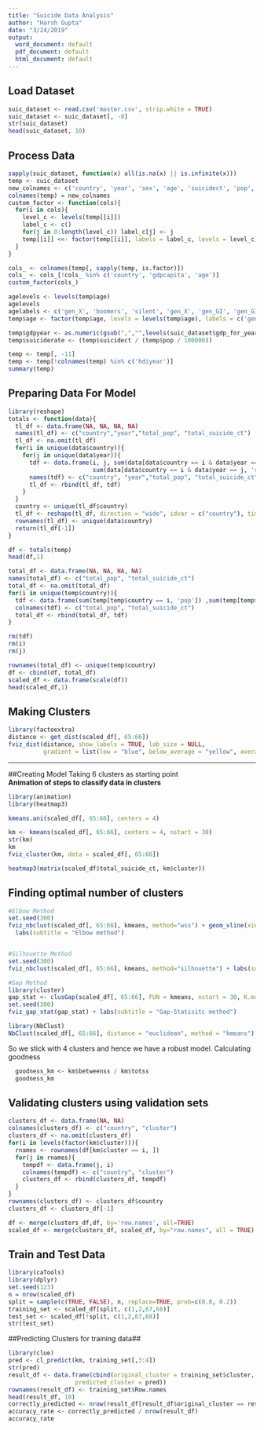 ```yaml
---
title: "Suicide Data Analysis"
author: "Harsh Gupta"
date: "3/24/2019"
output:
  word_document: default
  pdf_document: default
  html_document: default
---
```


## Load Dataset ##
```r
suic_dataset <- read.csv('master.csv', strip.white = TRUE)
suic_dataset <- suic_dataset[, -8]
str(suic_dataset)
head(suic_dataset, 10)
```

## Process Data ##
```r
sapply(suic_dataset, function(x) all(is.na(x) || is.infinite(x)))
temp <- suic_dataset
new_colnames <- c('country', 'year', 'sex', 'age', 'suicidect', 'pop', 'suiciderate', 'hdiyear', 'gdpyear', 'gdpcapita', 'gen')
colnames(temp) = new_colnames
custom_factor <- function(cols){
  for(i in cols){
    level_c <- levels(temp[[i]])
    label_c <- c()
    for(j in 0:length(level_c)) label_c[j] <- j
    temp[[i]] <<- factor(temp[[i]], labels = label_c, levels = level_c)
  }
}

cols_ <- colnames(temp[, sapply(temp, is.factor)])
cols_ <- cols_[!cols_ %in% c('country', 'gdpcapita', 'age')]
custom_factor(cols_)

agelevels <- levels(temp$age)
agelevels
agelabels <- c('gen_X', 'boomers', 'silent', 'gen_X', 'gen_GI', 'gen_GI')
temp$age <- factor(temp$age, levels = levels(temp$age), labels = c('gen_X', 'boomers', 'silent', 'gen_X', 'gen_GI', 'gen_GI'))

temp$gdpyear <- as.numeric(gsub(",","",levels(suic_dataset$gdp_for_year....), fixed = TRUE))[suic_dataset$gdp_for_year....]
temp$suiciderate <- (temp$suicidect / (temp$pop / 100000))

temp <- temp[, -11]
temp <- temp[!colnames(temp) %in% c('hdiyear')]
summary(temp)
```

## Preparing Data For Model ##
```r
library(reshape)
totals <- function(data){
  tl_df <- data.frame(NA, NA, NA, NA)
  names(tl_df) <- c("country","year","total_pop", "total_suicide_ct")
  tl_df <- na.omit(tl_df)  
  for(i in unique(data$country)){
    for(j in unique(data$year)){
      tdf <- data.frame(i, j, sum(data[data$country == i & data$year == j, 'pop']), 
                        sum(data[data$country == i & data$year == j, 'suicidect']))
      names(tdf) <- c("country", "year","total_pop", "total_suicide_ct")
      tl_df <- rbind(tl_df, tdf)    
    }
  }
  country <- unique(tl_df$country)
  tl_df <- reshape(tl_df, direction = "wide", idvar = c("country"), timevar = "year")
  rownames(tl_df) <- unique(data$country)
  return(tl_df[-1])
}

df <- totals(temp)
head(df,1)

total_df <- data.frame(NA, NA, NA, NA)
names(total_df) <- c("total_pop", "total_suicide_ct")
total_df <- na.omit(total_df) 
for(i in unique(temp$country)){
  tdf <- data.frame(sum(temp[temp$country == i, 'pop']) ,sum(temp[temp$country == i, 'suicidect']))
  colnames(tdf) <- c("total_pop", "total_suicide_ct")
  total_df <- rbind(total_df, tdf)
}

rm(tdf)
rm(i)
rm(j)

rownames(total_df) <- unique(temp$country)
df <- cbind(df, total_df)
scaled_df <- data.frame(scale(df))
head(scaled_df,1)
```

## Making Clusters ##
```r
library(factoextra)
distance <- get_dist(scaled_df[, 65:66])
fviz_dist(distance, show_labels = TRUE, lab_size = NULL,
          gradient = list(low = "blue", below_average = "yellow", average = "green", high = "red", extremely_high = "black"))
```
---
##Creating Model
Taking 6 clusters as starting point
<br/>
**Animation of steps to classify data in clusters**
```r
library(animation)
library(heatmap3)

kmeans.ani(scaled_df[, 65:66], centers = 4)

km <- kmeans(scaled_df[, 65:66], centers = 4, nstart = 30)
str(km)
km
fviz_cluster(km, data = scaled_df[, 65:66])

heatmap3(matrix(scaled_df$total_suicide_ct, km$cluster))
```

## Finding optimal number of clusters 
```r
#Elbow Method
set.seed(300)
fviz_nbclust(scaled_df[, 65:66], kmeans, method="wss") + geom_vline(xintercept = 4, linetype = 2)+
  labs(subtitle = "Elbow method")


#Silhouette Method
set.seed(300)
fviz_nbclust(scaled_df[, 65:66], kmeans, method="silhouette") + labs(subtitle = "Silhouette method")

#Gap Method
library(cluster)
gap_stat <- clusGap(scaled_df[, 65:66], FUN = kmeans, nstart = 30, K.max = 6, B = 50)
set.seed(300)
fviz_gap_stat(gap_stat) + labs(subtitle = "Gap-Statisitc method")

library(NbClust)
NbClust(scaled_df[, 65:66], distance = "euclidean", method = "kmeans")
```
So we stick with 4 clusters and hence we have a robust model. Calculating goodness

```r
  goodness_km <- km$betweenss / km$totss
  goodness_km
```

## Validating clusters using validation sets ##
```r
clusters_df <- data.frame(NA, NA)
colnames(clusters_df) <- c("country", "cluster")
clusters_df <- na.omit(clusters_df)
for(i in levels(factor(km$cluster))){
  rnames <- rownames(df[km$cluster == i, ])
  for(j in rnames){
    tempdf <- data.frame(j, i)
    colnames(tempdf) <- c("country", "cluster")
    clusters_df <- rbind(clusters_df, tempdf)
  }
}
rownames(clusters_df) <- clusters_df$country
clusters_df <- clusters_df[-1]

df <- merge(clusters_df,df, by='row.names', all=TRUE)
scaled_df <- merge(clusters_df, scaled_df, by="row.names", all = TRUE)
```
## Train and Test Data ##
```r
library(caTools)
library(dplyr)
set.seed(123)
n = nrow(scaled_df)
split = sample(c(TRUE, FALSE), n, replace=TRUE, prob=c(0.8, 0.2))
training_set <- scaled_df[split, c(1,2,67,68)]
test_set <- scaled_df[!split, c(1,2,67,68)]
str(test_set)
```
##Predicting Clusters for training data##
```r
library(clue)
pred <- cl_predict(km, training_set[,3:4])
str(pred)
result_df <- data.frame(cbind(original_cluster = training_set$cluster, 
                   predicted_cluster = pred))
rownames(result_df) <- training_set$Row.names
head(result_df, 10)
correctly_predicted <- nrow(result_df[result_df$original_cluster == result_df$predicted_cluster, ])
accuracy_rate <- correctly_predicted / nrow(result_df)
accuracy_rate
```
